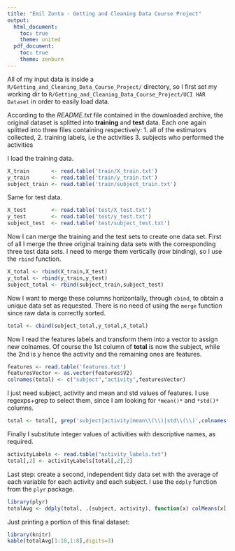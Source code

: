 ```yaml
---
title: "Emil Zonta - Getting and Cleaning Data Course Project"
output:
  html_document:
    toc: true
    theme: united
  pdf_document:
    toc: true
    theme: zenburn
---
```


All of my input data is inside a `R/Getting_and_Cleaning_Data_Course_Project/` directory, so I first set my working dir to `R/Getting_and_Cleaning_Data_Course_Project/UCI HAR Dataset` in order to easily load data.

According to the *README.txt* file contained in the downloaded archive, the original dataset is splitted into **training** and **test** data.
Each one again splitted into three files containing respectively:
	1. all of the estimators collected, 
	2. training labels, i.e the activities
	3. subjects who performed the activities

I load the training data. 
```r
X_train       <- read.table('train/X_train.txt')
y_train       <- read.table('train/y_train.txt')
subject_train <- read.table('train/subject_train.txt')
```

Same for test data.
```r
X_test        <- read.table('test/X_test.txt')
y_test        <- read.table('test/y_test.txt')
subject_test  <- read.table('test/subject_test.txt')
```

Now I can merge the training and the test sets to create one data set.
First of all I merge the three original training data sets with the corresponding three test data sets.
I need to merge them vertically (row binding), so I use the `rbind` function.
```r
X_total <- rbind(X_train,X_test)
y_total <- rbind(y_train,y_test)
subject_total <- rbind(subject_train,subject_test)
```

Now I want to merge these columns horizontally, through `cbind`, to obtain a unique data set as requested.
There is no need of using the `merge` function since raw data is correctly sorted.
```r
total <- cbind(subject_total,y_total,X_total)
```

Now I read the features labels and transform them into a vector to assign new colnames.
Of course the 1st column of **total** is now the subject, while the 2nd is y hence the activity and the remaining ones are features.
```r
features <- read.table('features.txt')
featuresVector <- as.vector(features$V2)
colnames(total) <- c("subject","activity",featuresVector)
```

I just need subject, activity and mean and std values of features.
I use regexps+grep to select them, since I am looking for `*mean()*` and `*std()*` columns.
```r
total <- total[, grep('subject|activity|mean\\(\\)|std\\(\\)',colnames(total))]
```

Finally I substitute integer values of activities with descriptive names, as required.
```r
activityLabels <- read.table("activity_labels.txt")
total[,2] <- activityLabels[total[,2],2]
```

Last step: create a second, independent tidy data set with the average of each variable for each activity and each subject.
I use the `ddply` function from the `plyr` package.
```r
library(plyr)
totalAvg <- ddply(total, .(subject, activity), function(x) colMeans(x[,3:68],na.rm=TRUE))
```

Just printing a portion of this final dataset:
```r
library(knitr)
kable(totalAvg[1:18,1:8],digits=3)
```